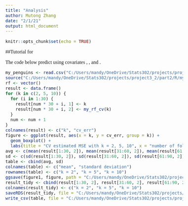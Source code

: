 ```yaml
---
title: "Analysis"
author: Mutong Zhang
date: "2/1/21"
output: html_document
---
```


<!--- Begin styling code. --->
<style type="text/css">
/* Whole document: */
body{
  font-family: "Palatino Linotype", "Book Antiqua", Palatino, serif;
  font-size: 12pt;
}
h1.title {
  font-size: 38px;
  text-align: center;
}
h4.author {
  font-size: 18px;
  text-align: center;
}
h4.date {
  font-size: 18px;
  text-align: center;
}
</style>
<!--- End styling code. --->

```r
knitr::opts_chunk$set(echo = TRUE)
```

##Tutorial for \code{my_rf_cv}

The code below predict \code{body_mass_g} using covariates \code{bill_length_mm}, \code{bill_depth_mm}, and \code{flipper_length_mm}.

```r
my_penguins <- read.csv("C:/Users/mandy/OneDrive/Stats302/projects/project3_2/part2/Data/my_penguins.csv")
source("C:/Users/mandy/OneDrive/Stats302/projects/project3_2/part2/R/my_rf_cv.R")
rf <- vector()
result <- data.frame()
for (k in c(2, 5, 10)) {
  for (i in 1:30) {
    result[num * 30 + i, 1] <- k
    result[num * 30 + i, 2] <- my_rf_cv(k)
  }
  num <- num + 1
}
colnames(result) <- c("k", "cv_err")
figure <- ggplot(result, aes(x = k, y = cv_err, group = k)) + 
  geom_boxplot() +
  labs(title = "CV estimated MSE with k = 2, 5, 10", x = "number of folds (k)", y = "CV estimated MSE")
avg <- c(mean(result[1:30, 2]), mean(result[31:60, 2]), mean(result[61:90, 2]))
sd <- c(sd(result[1:30, 2]), sd(result[31:60, 2]), sd(result[61:90, 2]))
table <- cbind(avg, sd)
colnames(table) <- c("mean", "standard deviation")
rownames(table) <- c("k = 2", "k = 5", "k = 10")
ggsave(figure1, figure, path = "C:/Users/mandy/OneDrive/Stats302/projects/project3_2/part2/Output/Figures")
result_tidy <- cbind(result[1:30, 2], result[31:60, 2], result[61:90, 2])
colnames(result_tidy) <- c("k = 2", "k = 5", "k = 10")
saveRDS(result_tidy, file = "C:/Users/mandy/OneDrive/Stats302/projects/project3_2/part2/Output/Results")
write_csv(table, file = "C:/Users/mandy/OneDrive/Stats302/projects/project3_2/part2/Output/Results")
```

